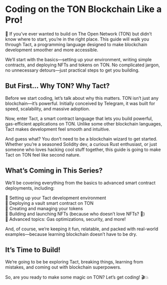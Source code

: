 # Coding on the TON Blockchain Like a Pro!
🚀 If you’ve ever wanted to build on The Open Network (TON) but didn’t know where to start, you’re in the right place. This guide will walk you through Tact, a programming language designed to make blockchain development smoother and more accessible.

We’ll start with the basics—setting up your environment, writing simple contracts, and deploying NFTs and tokens on TON. No complicated jargon, no unnecessary detours—just practical steps to get you building.

## But First… Why TON? Why Tact?
Before we start coding, let’s talk about why this matters. TON isn’t just any blockchain—it’s powerful. Initially conceived by Telegram, it was built for speed, scalability, and massive adoption.

Now, enter Tact, a smart contract language that lets you build powerful, gas-efficient applications on TON. Unlike some other blockchain languages, Tact makes development feel smooth and intuitive.

And guess what? You don’t need to be a blockchain wizard to get started. Whether you’re a seasoned Solidity dev, a curious Rust enthusiast, or just someone who loves hacking cool stuff together, this guide is going to make Tact on TON feel like second nature.

## What’s Coming in This Series?
We’ll be covering everything from the basics to advanced smart contract deployments, including:

📌 Setting up your Tact development environment <br/>
📌 Deploying a vault smart contract on TON <br/>
📌 Creating and managing your tokens <br/>
📌 Building and launching NFTs (because who doesn’t love NFTs? 👀) <br/>
📌 Advanced topics: Gas optimizations, security, and more! <br/>

And, of course, we’re keeping it fun, relatable, and packed with real-world examples—because learning blockchain doesn’t have to be dry.

## It’s Time to Build!
We’re going to be be exploring Tact, breaking things, learning from mistakes, and coming out with blockchain superpowers.

So, are you ready to make some magic on TON? Let’s get coding! 🎬💥

